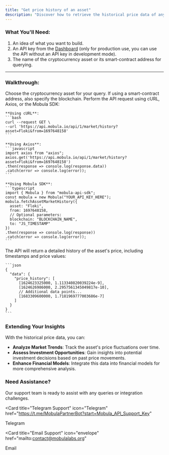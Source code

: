 ```yaml
---
title: "Get price history of an asset"
description: "Discover how to retrieve the historical price data of any cryptocurrency using the Mobula API. This guide offers a step-by-step walkthrough for accessing past price records, providing valuable insights into cryptocurrency market trends."
---
```


### What You'll Need:

1. An idea of what you want to build.
2. An API key from the [Dashboard](https://admin.mobula.fi) (only for production use, you can use the API without an API key in development mode).
3. The name of the cryptocurrency asset or its smart-contract address for querying.

---

### Walkthrough:

<Steps>
  <Step title="Prepare Your Query">
    Choose the cryptocurrency asset for your query. If using a smart-contract address, also specify the blockchain.
  </Step>

  <Step title="Execute the API Call">
    Perform the API request using cURL, Axios, or the Mobula SDK:

    **Using cURL**:
    ```bash
    curl --request GET \
    --url 'https://api.mobula.io/api/1/market/history?asset=Floki&from=1697648158'
    ```

    **Using Axios**:
    ```javascript
    import axios from "axios";
    axios.get('https://api.mobula.io/api/1/market/history?asset=Floki&from=1697648158')
    .then(response => console.log(response.data))
    .catch(error => console.log(error));
    ```

    **Using Mobula SDK**:
    ```typescript
    import { Mobula } from "mobula-api-sdk";
    const mobula = new Mobula("YOUR_API_KEY_HERE");
    mobula.fetchAssetMarketHistory({
      asset: "Floki",
      from: 1697648158,
      // Optional parameters:
      blockchain: "BLOCKCHAIN_NAME",
      to: "JS_TIMESTAMP"
    })
    .then(response => console.log(response))
    .catch(error => console.log(error));
    ```

  </Step>

  <Step title="Review the Response">
    The API will return a detailed history of the asset's price, including timestamps and price values:

    ```json
    {
      "data": {
        "price_history": [
          [1624623325000, 1.113340820039224e-9],
          [1624626986000, 2.2957561345049817e-10],
          // Additional data points...
          [1683309600000, 1.7181969777003686e-7]
        ]
      }
    }
    ```

  </Step>
</Steps>

### Extending Your Insights

With the historical price data, you can:

- **Analyze Market Trends**: Track the asset's price fluctuations over time.
- **Assess Investment Opportunities**: Gain insights into potential investment decisions based on past price movements.
- **Enhance Financial Models**: Integrate this data into financial models for more comprehensive analysis.

### Need Assistance?

Our support team is ready to assist with any queries or integration challenges.

<CardGroup>

<Card
  title="Telegram Support"
  icon="Telegram"
  href="https://t.me/MobulaPartnerBot?start=Mobula_API_Support_Key"
>
  Telegram
</Card>

<Card
  title="Email Support"
  icon="envelope"
  href="mailto:contact@mobulalabs.org"
>
  Email
</Card>

</CardGroup>

